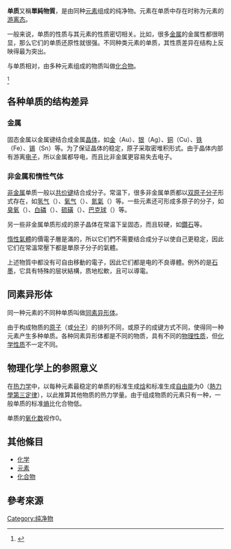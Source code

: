 {{chemref|time=2014-05-11T23:53:35+00:00}}
'''单质'''又稱'''單純物質'''，是由同种[[元素|元素]]组成的纯净物。元素在单质中存在时称为元素的[[游离态|游离态]]。

一般来说，单质的性质与其元素的性质密切相关。比如，很多[[金属|金属]]的金属性都很明显，那么它们的单质还原性就很强。不同种类元素的单质，其性质差异在结构上反映得最为突出。

与单质相对，由多种元素组成的物质叫做[[化合物|化合物]]。

{{Fact|由於「單質」和「元素」在英語是同一個字「element」，不少以英語學習的化學科學生會把這兩個概念混淆。|time=2017-02-19T00:19:05+00:00}}<ref>{{Cite book|url=http://goldbook.iupac.org/html/C/CT06859.html|title=IUPAC Compendium of Chemical Terminology|last=Chemistry|first=International Union of Pure and Applied|publisher=IUPAC|isbn=0967855098|location=Research Triagle Park, NC|language=en|chapter=chemical species of an element|doi=10.1351/goldbook.CT06859|access-date=2018-09-23|archive-date=2019-06-20|archive-url=https://web.archive.org/web/20190620164216/https://goldbook.iupac.org/html/C/CT06859.html|dead-url=no}}</ref>

==各种单质的结构差异==
===金属===
{{main|金属}}

固态金属以金属键结合成金属[[晶体|晶体]]，如[[金|金]]（Au）、[[银|银]]（Ag）、[[铜|铜]]（Cu）、[[铁|铁]]（Fe）、[[锡|锡]]（Sn）等。为了保证晶体的稳定，原子采取密堆积形式。由于晶体内部有游离[[电子|电子]]，所以金属都导电，而且比非金属更容易失去电子。

===非金属和惰性气体===
[[非金属|非金属]]单质一般以[[共价键|共价键]]结合成分子。常温下，很多非金属单质都以[[双原子分子|双原子分子]]形式存在，如[[氢气|氢气]]（{{chemical formula|H|2}}）、[[氧气|氧气]]（{{chemical formula|O|2}}）、[[氮气|氮氣]]（{{chemical formula|N|2}}）等。一些元素还可形成多原子的分子，如[[臭氧|臭氧]]（{{chemical formula|O|3}}）、[[白磷|白磷]]（{{chemical formula|P|4}}）、[[硫磺|硫磺]]（{{chemical formula|S|8}}）、[[足球烯|巴克球]]（{{chemical formula|C|60}}）等。

另一些非金属单质形成的原子晶体在常温下呈固态，而且较硬，如[[钻石|鑽石]]等。

[[稀有氣體|惰性氣體]]的價電子層是滿的，所以它们們不需要结合成分子以使自己更稳定，因此它们在常溫常壓下都是單原子分子的氣體。

上述物質中都没有可自由移動的電子，因此它们都是电的不良導體。例外的是[[石墨|石墨]]，它具有特殊的层状結構，质地松軟，且可以導電。

==同素异形体==
{{main|同素异形体}}

同一种元素的不同种单质叫做[[同素异形体|同素异形体]]。

由于构成物质的[[原子|原子]]（或[[分子_(化学)|分子]]）的排列不同，或原子的成键方式不同，使得同一种元素产生多种单质。各种同素异形体都是不同的物质，具有不同的[[物理性质|物理性质]]，但[[化学性质|化学性质]]不一定不同。

==物理化学上的参照意义==
在[[热力学|热力学]]中，以每种元素最稳定的单质的标准生成[[焓|焓]]和标准生成[[自由能|自由能]]为0（[[熱力學第三定律|熱力學第三定律]]），以此推算其他物质的热力学量。由于组成物质的元素只有一种，一般单质的标准[[熵_(熱力學)|熵]]比化合物低。

单质的[[氧化数|氧化数]]视作0。

==其他條目==
*[[化学|化学]]
*[[元素|元素]]
*[[化合物|化合物]]

==參考來源==
{{Reflist}}

[[Category:纯净物|Category:纯净物]]